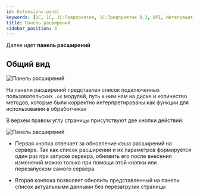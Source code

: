 ```yaml
---
id: Extensions-panel
keywords: [1C, 1С, 1С:Предприятие, 1С:Предприятие 8.3, API, Интеграция, Сервисы, Обмен, OneScript, CLI]
title: Панель расширений
sidebar_position: 4
---
```


Далее идет **панель расширений**

## Общий вид

![Панель расширений](../../../../static/img/Docs/Melezh/ru/21.png)

На панели расширений представлен список подключенных пользовательских `.os` модулей, путь к ним нам на диске и количество методов, которые были корректно интерпретированы как функции для использования в обработчиках

В верхем правом углу страницы присутствуют две кнопки действий:

![Панель расширений](../../../../static/img/Docs/Melezh/ru/22.png)

+ Первая кнопка отвечает за обновление кэша расширений на сервере. Так как список расширений и их параметров формируется один раз при запуске сервера, обновить его после внесения изменений можно только при помощи этой кнопки или перезапуском самого сервера

+ Вторая конпока позволяет обновить представленный на панели список актуальными данными без перезагрузки страницы